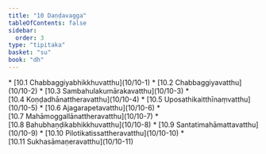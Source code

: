 ```yaml
---
title: "10 Daṇḍavagga"
tableOfContents: false
sidebar:
  order: 3
type: "tipitaka"
basket: "su"
book: "dh"
---
```



<DynamicBreadcrumb />



<TableOfContents book="dh" section="10">
* [10.1 Chabbaggiyabhikkhuvatthu](10/10-1)
* [10.2 Chabbaggiyavatthu](10/10-2)
* [10.3 Sambahulakumārakavatthu](10/10-3)
* [10.4 Koṇḍadhānattheravatthu](10/10-4)
* [10.5 Uposathikaitthīnaṃvatthu](10/10-5)
* [10.6 Ajagarapetavatthu](10/10-6)
* [10.7 Mahāmoggallānattheravatthu](10/10-7)
* [10.8 Bahubhaṇḍikabhikkhuvatthu](10/10-8)
* [10.9 Santatimahāmattavatthu](10/10-9)
* [10.10 Pilotikatissattheravatthu](10/10-10)
* [10.11 Sukhasāmaṇeravatthu](10/10-11)
</TableOfContents>